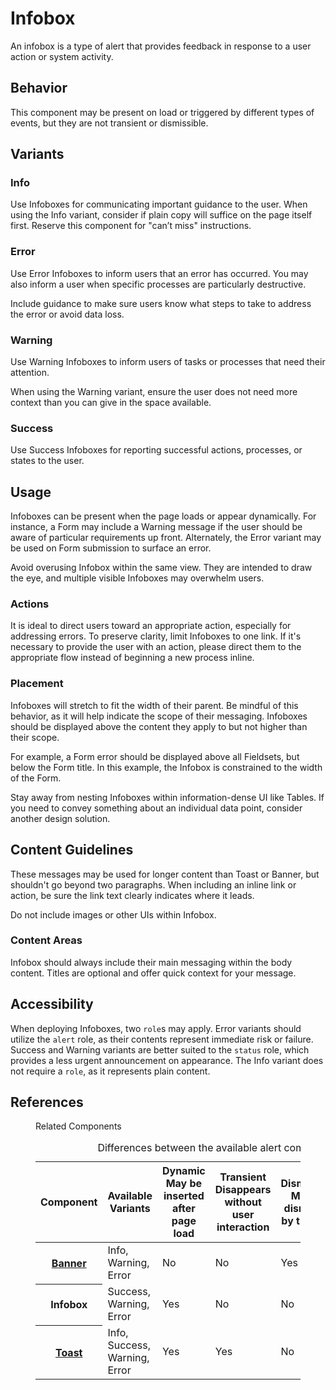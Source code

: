 
<Meta anchor />

# Infobox

An infobox is a type of alert that provides feedback in response to a user action or system activity.

## Behavior

This component may be present on load or triggered by different types of events, but they are not transient or dismissible.

## Variants

### Info

Use Infoboxes for communicating important guidance to the user. When using the Info variant, consider if plain copy will suffice on the page itself first. Reserve this component for "can’t miss" instructions.

<Canvas>
  <Story id="mui-components-alerts-infobox--info" />
</Canvas>

### Error

Use Error Infoboxes to inform users that an error has occurred. You may also inform a user when specific processes are particularly destructive.

Include guidance to make sure users know what steps to take to address the error or avoid data loss.

<Canvas>
  <Story id="mui-components-alerts-infobox--error" />
</Canvas>

### Warning

Use Warning Infoboxes to inform users of tasks or processes that need their attention.

When using the Warning variant, ensure the user does not need more context than you can give in the space available.

<Canvas>
  <Story id="mui-components-alerts-infobox--warning" />
</Canvas>

### Success

Use Success Infoboxes for reporting successful actions, processes, or states to the user.

<Canvas>
  <Story id="mui-components-alerts-infobox--success" />
</Canvas>

## Usage

Infoboxes can be present when the page loads or appear dynamically. For instance, a Form may include a Warning message if the user should be aware of particular requirements up front. Alternately, the Error variant may be used on Form submission to surface an error.

Avoid overusing Infobox within the same view. They are intended to draw the eye, and multiple visible Infoboxes may overwhelm users.

### Actions

It is ideal to direct users toward an appropriate action, especially for addressing errors. To preserve clarity, limit Infoboxes to one link. If it's necessary to provide the user with an action, please direct them to the appropriate flow instead of beginning a new process inline.

<Canvas>
  <Story id="mui-components-alerts-infobox--block-link" />
</Canvas>

### Placement

Infoboxes will stretch to fit the width of their parent. Be mindful of this behavior, as it will help indicate the scope of their messaging. Infoboxes should be displayed above the content they apply to but not higher than their scope.

For example, a Form error should be displayed above all Fieldsets, but below the Form title. In this example, the Infobox is constrained to the width of the Form.

Stay away from nesting Infoboxes within information-dense UI like Tables. If you need to convey something about an individual data point, consider another design solution.

## Content Guidelines

These messages may be used for longer content than Toast or Banner, but shouldn't go beyond two paragraphs. When including an inline link or action, be sure the link text clearly indicates where it leads.

Do not include images or other UIs within Infobox.

### Content Areas

Infobox should always include their main messaging within the body content. Titles are optional and offer quick context for your message.

<Canvas>
  <Story id="mui-components-alerts-infobox--info" />
</Canvas>

<Canvas>
  <Story id="mui-components-alerts-infobox--success" />
</Canvas>

## Accessibility

When deploying Infoboxes, two `role`s may apply. Error variants should utilize the `alert` role, as their contents represent immediate risk or failure. Success and Warning variants are better suited to the `status` role, which provides a less urgent announcement on appearance. The Info variant does not require a `role`, as it represents plain content.

## References

<figure class="ods-table--figure">
  <figcaption class="ods-table--figcaption">Related Components</figcaption>
  <table class="ods-table">
    <caption>Differences between the available alert components</caption>
    <thead>
      <tr>
        <th scope="column">Component</th>
        <th scope="column">Available Variants</th>
        <th scope="column">
          <span class="has-ods-tooltip">
            <abbr aria-describedby="tip-dynamic">Dynamic</abbr>
            <aside
              class="ods-tooltip is-ods-tooltip-top"
              id="tip-dynamic"
              role="tooltip"
            >
              May be inserted after page load
            </aside>
          </span>
        </th>
        <th scope="column">
          <span class="has-ods-tooltip">
            <abbr aria-describedby="tip-transient">Transient</abbr>
            <aside
              class="ods-tooltip is-ods-tooltip-top"
              id="tip-transient"
              role="tooltip"
            >
              Disappears without user interaction
            </aside>
          </span>
        </th>
        <th scope="column">
          <span class="has-ods-tooltip">
            <abbr aria-describedby="tip-dismissible">Dismissible</abbr>
            <aside
              class="ods-tooltip is-ods-tooltip-top"
              id="tip-dismissible"
              role="tooltip"
            >
              May be dismissed by the user
            </aside>
          </span>
        </th>
        <th scope="column">
          <span class="has-ods-tooltip">
            <abbr aria-describedby="tip-actionable">Actionable</abbr>
            <aside
              class="ods-tooltip is-ods-tooltip-top"
              id="tip-actionable"
              role="tooltip"
            >
              May include actions or links
            </aside>
          </span>
        </th>
      </tr>
    </thead>
    <tbody>
      <tr>
        <th scope="row">
          <a href="?path=/docs/components-alerts-banner--info#banner">Banner</a>
        </th>
        <td>Info, Warning, Error</td>
        <td>No</td>
        <td>No</td>
        <td>Yes</td>
        <td>Yes</td>
      </tr>
      <tr>
        <th scope="row">Infobox</th>
        <td>Success, Warning, Error</td>
        <td>Yes</td>
        <td>No</td>
        <td>No</td>
        <td>Yes</td>
      </tr>
      <tr>
        <th scope="row">
          <a href="?path=/docs/mui-components-alerts-toast--info#toast">
            Toast
          </a>
        </th>
        <td>Info, Success, Warning, Error</td>
        <td>Yes</td>
        <td>Yes</td>
        <td>No</td>
        <td>No</td>
      </tr>
    </tbody>
  </table>
</figure>
